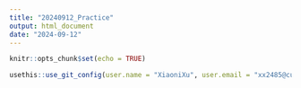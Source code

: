 ```yaml
---
title: "20240912_Practice"
output: html_document
date: "2024-09-12"
---
```


```r
knitr::opts_chunk$set(echo = TRUE)
```

```r
usethis::use_git_config(user.name = "XiaoniXu", user.email = "xx2485@cumc.columbia.edu")
```
